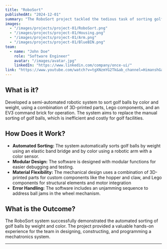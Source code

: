 ```yaml
---
title: "RoboSort"
publishedAt: "2024-12-01"
summary: "The RoboSort project tackled the tedious task of sorting golf balls by color and weight through the design and implementation of an automated robotic system."
images:
  - "/images/projects/project-01/RoboSort.png"
  - "/images/projects/project-01/Housing.png"
  - "/images/projects/project-01/Arm.png"
  - "/images/projects/project-01/BlueBIN.png"
team:
  - name: "John Doe"
    role: "Software Engineer"
    avatar: "/images/avatar.jpg"
    linkedIn: "https://www.linkedin.com/company/once-ui/"
link: "https://www.youtube.com/watch?v=tgXNzmYG2Tk&ab_channel=HimanshGarg"
---
```


## What is it?

Developed a semi-automated robotic system to sort golf balls by color and weight, using a combination of 3D-printed parts, Lego components, and an EV3 command brick for operation. The system aims to replace the manual sorting of golf balls, which is inefficient and costly for golf facilities. 

## How Does it Work?

- **Automated Sorting:** The system automatically sorts golf balls by weight using an elastic band bridge and by color using a robotic arm with a color sensor. 
- **Modular Design:** The software is designed with modular functions for easier debugging and testing. 
- **Material Flexibility:** The mechanical design uses a combination of 3D-printed parts for custom components like the hopper and claw, and Lego components for structural elements and motor integration
- **Error Handling:** The software includes an unjamming sequence to address ball jams in the wheel mechanism.

## What is the Outcome?

The RoboSort system successfully demonstrated the automated sorting of golf balls by weight and color.  The project provided a valuable hands-on experience for the team in designing, constructing, and programming a mechatronics system.

---